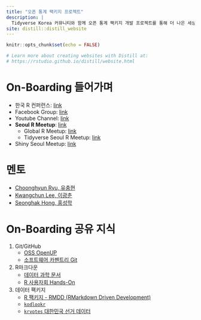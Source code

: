 ```yaml
---
title: "오픈 통계 팩키지 프로젝트"
description: |
  Tidyverse Korea 커뮤니티와 함께 오픈 통계 팩키지 개발 프로젝트를 통해 더 나은 세상을 함께 만들어가요!!!
site: distill::distill_website
---
```


```r
knitr::opts_chunk$set(echo = FALSE)

# Learn more about creating websites with Distill at:
# https://rstudio.github.io/distill/website.html

```


# On-Boarding 들어가며

- 한국 R 컨퍼런스: [link](https://use-r.kr/) 
- Facebook Group: [link](https://www.facebook.com/groups/tidyverse)
- Youtube Channel: [link](https://www.youtube.com/channel/UCW-epmIvjBEhhVXw_F0Nqbw)
- **Seoul R Meetup**: [link](https://www.meetup.com/seoul-r-meetup)
  - Global R Meetup: [link](https://benubah.github.io/r-community-explorer/rugs.html)
  - Tidyverse Seoul R Meetup: [link](https://tidyverse-korea.github.io/seoul-R/)
- Shiny Seoul Meetup: [link](https://github.com/shinykorea/Meetup)

# 멘토

- [Choonghyun Ryu, 유충현](https://github.com/choonghyunryu)
- [Kwangchun Lee, 이광춘](https://github.com/statkclee)
- [Seonghak Hong, 홍성학](https://github.com/euriion)

# On-Boarding 공유 지식

1. Git/GitHub
    - [OSS OpenUP](https://www.oss.kr/open_up_intro)
    - [소프트웨어 카펜트리 Git](http://statkclee.github.io/git-novice/index-kr.html)
1. R마크다운
    - [데이터 과학 문서](https://statkclee.github.io/comp_document/)
    - [R 사용자회 Hands-On](https://festa.io/)
1. 데이터 팩키지
    - [R 팩키지 - RMDD (RMarkdown Driven Development)](https://statkclee.github.io/pkg/)
    - [`kodlookr`](https://github.com/bit2r/kodlookr)
    - [`krvotes` 대한민국 선거 데이터](https://github.com/statkclee/krvotes)






